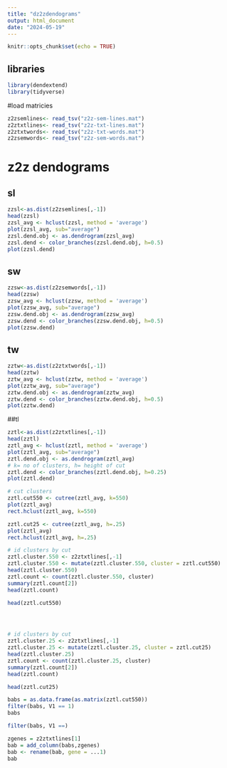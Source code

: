 ```yaml
---
title: "dz2zdendograms"
output: html_document
date: "2024-05-19"
---
```


```r
knitr::opts_chunk$set(echo = TRUE)
```

## libraries
```r
library(dendextend)
library(tidyverse)
```

#load matricies
```r
z2zsemlines<- read_tsv("z2z-sem-lines.mat")
z2ztxtlines<- read_tsv("z2z-txt-lines.mat")
z2ztxtwords<- read_tsv("z2z-txt-words.mat")
z2zsemwords<- read_tsv("z2z-sem-words.mat")
```

# z2z dendograms
## sl
```r
zzsl<-as.dist(z2zsemlines[,-1])
head(zzsl)
zzsl_avg <- hclust(zzsl, method = 'average')
plot(zzsl_avg, sub="average")
zzsl.dend.obj <- as.dendrogram(zzsl_avg)
zzsl.dend <- color_branches(zzsl.dend.obj, h=0.5)
plot(zzsl.dend)
```

## sw
```r
zzsw<-as.dist(z2zsemwords[,-1])
head(zzsw)
zzsw_avg <- hclust(zzsw, method = 'average')
plot(zzsw_avg, sub="average")
zzsw.dend.obj <- as.dendrogram(zzsw_avg)
zzsw.dend <- color_branches(zzsw.dend.obj, h=0.5)
plot(zzsw.dend)
```

## tw
```r
zztw<-as.dist(z2ztxtwords[,-1])
head(zztw)
zztw_avg <- hclust(zztw, method = 'average')
plot(zztw_avg, sub="average")
zztw.dend.obj <- as.dendrogram(zztw_avg)
zztw.dend <- color_branches(zztw.dend.obj, h=0.5)
plot(zztw.dend)
```

##tl
```r
zztl<-as.dist(z2ztxtlines[,-1])
head(zztl)
zztl_avg <- hclust(zztl, method = 'average')
plot(zztl_avg, sub="average")
zztl.dend.obj <- as.dendrogram(zztl_avg)
# k= no of clusters, h= height of cut
zztl.dend <- color_branches(zztl.dend.obj, h=0.25)
plot(zztl.dend)
```

```r
# cut clusters
zztl.cut550 <- cutree(zztl_avg, k=550)
plot(zztl_avg)
rect.hclust(zztl_avg, k=550)

zztl.cut25 <- cutree(zztl_avg, h=.25)
plot(zztl_avg)
rect.hclust(zztl_avg, h=.25)


```

```r
# id clusters by cut
zztl.cluster.550 <- z2ztxtlines[,-1]
zztl.cluster.550 <- mutate(zztl.cluster.550, cluster = zztl.cut550)
head(zztl.cluster.550)
zztl.count <- count(zztl.cluster.550, cluster)
summary(zztl.count[2])
head(zztl.count)

head(zztl.cut550)




# id clusters by cut
zztl.cluster.25 <- z2ztxtlines[,-1]
zztl.cluster.25 <- mutate(zztl.cluster.25, cluster = zztl.cut25)
head(zztl.cluster.25)
zztl.count <- count(zztl.cluster.25, cluster)
summary(zztl.count[2])
head(zztl.count)

head(zztl.cut25)

```
```r
babs = as.data.frame(as.matrix(zztl.cut550))
filter(babs, V1 == 1)
babs

filter(babs, V1 ==)

```
```r
zgenes = z2ztxtlines[1]
bab = add_column(babs,zgenes)
bab <- rename(bab, gene = ...1)
bab


```


